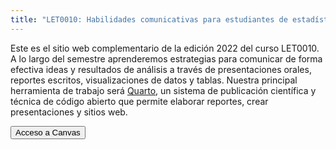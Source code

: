 ```yaml
---
title: "LET0010: Habilidades comunicativas para estudiantes de estadística"
---
```


Este es el sitio web complementario de la edición 2022 del curso LET0010. A lo largo del semestre aprenderemos estrategias para comunicar de forma efectiva ideas y resultados de análisis a través de presentaciones orales, reportes escritos, visualizaciones de datos y tablas. Nuestra principal herramienta de trabajo será [Quarto](https://quarto.org/), un sistema de publicación científica y técnica de código abierto que permite elaborar reportes, crear presentaciones y sitios web.

<a href="https://cursos.canvas.uc.cl/courses/49556"> <button type="button" class="btn btn-primary me-md-2 btn-sm">Acceso a Canvas</button></a>
